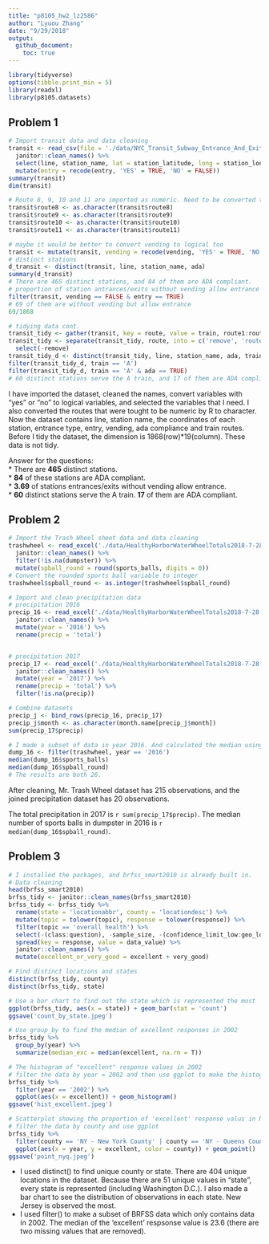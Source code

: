 ```yaml
---
title: "p8105_hw2_lz2586"
author: "Lyuou Zhang"  
date: "9/29/2018"
output: 
  github_document:
    toc: true
---
```

```r
library(tidyverse)
options(tibble.print_min = 5)
library(readxl)
library(p8105.datasets)
```

## Problem 1

```r
# Import transit data and data cleaning
transit <- read_csv(file = './data/NYC_Transit_Subway_Entrance_And_Exit_Data.csv') %>% 
  janitor::clean_names() %>% 
  select(line, station_name, lat = station_latitude, long = station_longitude, route1:entry, vending, ada) %>% 
  mutate(entry = recode(entry, 'YES' = TRUE, 'NO' = FALSE))
summary(transit)
dim(transit)

# Route 8, 9, 10 and 11 are imported as numeric. Need to be converted to character.
transit$route8 <- as.character(transit$route8)
transit$route9 <- as.character(transit$route9)
transit$route10 <- as.character(transit$route10)
transit$route11 <- as.character(transit$route11)

# maybe it would be better to convert vending to logical too
transit <- mutate(transit, vending = recode(vending, 'YES' = TRUE, 'NO' = FALSE))
# distinct stations
d_transit <- distinct(transit, line, station_name, ada)
summary(d_transit)
# There are 465 distinct stations, and 84 of them are ADA compliant.
# proportion of station antrances/exits without vending allow entrance
filter(transit, vending == FALSE & entry == TRUE)
# 69 of them are without vending but allow entrance
69/1868

# tidying data cont.
transit_tidy <- gather(transit, key = route, value = train, route1:route11) 
transit_tidy <- separate(transit_tidy, route, into = c('remove', 'route'), sep = -1) %>%
  select(-remove)
transit_tidy_d <- distinct(transit_tidy, line, station_name, ada, train)
filter(transit_tidy_d, train == 'A')
filter(transit_tidy_d, train == 'A' & ada == TRUE)
# 60 distinct stations serve the A train, and 17 of them are ADA compliant
```

I have imported the dataset, cleaned the names, convert variables with "yes" or "no" to logical variables, and selected the variables that I need. I also converted the routes that were tought to be numeric by R to character. Now the dataset contains line, station name, the coordinates of each station, entrance type, entry, vending, ada compliance and train routes. Before I tidy the dataset, the dimension is 1868(row)*19(column). These data is not tidy.  
  
Answer for the questions:  
* There are **465** distinct stations.  
* **84** of these stations are ADA compliant.  
* **3.69** of stations entrances/exits without vending allow entrance.  
* **60** distinct stations serve the A train. **17** of them are ADA compliant.  

## Problem 2

```r
# Import the Trash Wheel sheet data and data cleaning
trashwheel <- read_excel('./data/HealthyHarborWaterWheelTotals2018-7-28.xlsx', sheet = 'Mr. Trash Wheel', range = 'A2:N338') %>% 
  janitor::clean_names() %>% 
  filter(!is.na(dumpster)) %>% 
  mutate(spball_round = round(sports_balls, digits = 0))
# Convert the rounded sports ball variable to integer
trashwheel$spball_round <- as.integer(trashwheel$spball_round)

# Import and clean precipitation data
# precipitation 2016
precip_16 <- read_excel('./data/HealthyHarborWaterWheelTotals2018-7-28.xlsx', sheet = '2016 Precipitation', range = 'A2:B14') %>% 
  janitor::clean_names() %>% 
  mutate(year = '2016') %>% 
  rename(precip = 'total')


# precipitation 2017
precip_17 <- read_excel('./data/HealthyHarborWaterWheelTotals2018-7-28.xlsx', sheet = '2017 Precipitation', range = 'A2:B14') %>% 
  janitor::clean_names() %>% 
  mutate(year = '2017') %>% 
  rename(precip = 'total') %>% 
  filter(!is.na(precip))

# Combine datasets
precip_j <- bind_rows(precip_16, precip_17)
precip_j$month <- as.character(month.name[precip_j$month])
sum(precip_17$precip)

# I made a subset of data in year 2016. And calculated the median using both sports balls and the rounded sports balls.
dump_16 <- filter(trashwheel, year == '2016')
median(dump_16$sports_balls)
median(dump_16$spball_round)
# The results are both 26.

```

After cleaning, Mr. Trash Wheel dataset has 215 observations, and the joined precipitation dataset has 20 observations.  
  
The total precipitation in 2017 is `r sum(precip_17$precip)`. The median number of sports balls in dumpster in 2016 is `r median(dump_16$spball_round)`.

## Problem 3

```r
# I installed the packages, and brfss_smart2010 is already built in. 
# Data cleaning
head(brfss_smart2010)
brfss_tidy <- janitor::clean_names(brfss_smart2010)
brfss_tidy <- brfss_tidy %>% 
  rename(state = 'locationabbr', county = 'locationdesc') %>% 
  mutate(topic = tolower(topic), response = tolower(response)) %>% 
  filter(topic == 'overall health') %>% 
  select(-(class:question), -sample_size, -(confidence_limit_low:geo_location)) %>% 
  spread(key = response, value = data_value) %>% 
  janitor::clean_names() %>% 
  mutate(excellent_or_very_good = excellent + very_good)

# Find distinct locations and states 
distinct(brfss_tidy, county)
distinct(brfss_tidy, state)

# Use a bar chart to find out the state which is represented the most
ggplot(brfss_tidy, aes(x = state)) + geom_bar(stat = 'count')
ggsave('count_by_state.jpeg')

# Use group_by to find the median of excellent responses in 2002 
brfss_tidy %>% 
  group_by(year) %>% 
  summarize(median_exc = median(excellent, na.rm = T))

# The histogram of "excellent" response values in 2002 
# filter the data by year = 2002 and then use ggplot to make the histogram
brfss_tidy %>% 
  filter(year == '2002') %>% 
  ggplot(aes(x = excellent)) + geom_histogram()
ggsave('hist_excellent.jpeg')

# Scatterplot showing the proportion of 'excellent' response valus in New York County and Queens County 
# filter the data by county and use ggplot 
brfss_tidy %>% 
  filter(county == 'NY - New York County' | county == 'NY - Queens County') %>% 
  ggplot(aes(x = year, y = excellent, color = county)) + geom_point()
ggsave('point_nyq.jpeg')

```

* I used distinct() to find unique county or state. There are 404 unique locations in the dataset. Because there are 51 unique values in "state", every state is represented (including Washington D.C.). I also made a bar chart to see the distribution of observations in each state. New Jersey is observed the most.  
* I used filter() to make a subset of BRFSS data which only contains data in 2002. The median of the 'excellent' respsonse value is 23.6 (there are two missing values that are removed).

